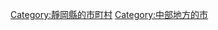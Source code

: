 {{Commonscat|Susono, Shizuoka}}
{{Catmore}}

{{DEFAULTSORT:Susono-shi}}
[[Category:靜岡縣的市町村|Category:靜岡縣的市町村]]
[[Category:中部地方的市|Category:中部地方的市]]